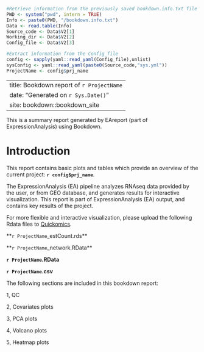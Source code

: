 ```r

#Retrieve information from the previously saved bookdown.info.txt file
PWD <- system("pwd", intern = TRUE)
Info <- paste0(PWD, "/bookdown.info.txt")
Data <- read.table(Info)
Source_code <- Data$V2[1]
Working_dir <- Data$V2[2]
Config_file <- Data$V2[3]

#Extract information from the Config_file
config <- sapply(yaml::read_yaml(Config_file),unlist)
sysConfig <- yaml::read_yaml(paste0(Source_code,"sys.yml"))
ProjectName <- config$prj_name
```

--- 
title: Bookdown report of `r ProjectName`
date: "Generated on `r Sys.Date()`"
site: bookdown::bookdown_site
---

This is a summary report generated by EAreport (part of ExpressionAnalysis) using Bookdown.

# Introduction {-}

This report contains basic plots and tables which provide an overview of the current project: **`r config$prj_name`**.

The ExpressionAnalysis (EA) pipeline analyzes RNAseq data provided by the user, or from GEO database, and generates results for interactive visualization. This report is part of ExpressionAnalysis (EA) output, and contains key results of the project.

For more flexible and interactive visualization, please upload the following Rdata files to [Quickomics](http://quickomics.bxgenomics.com/).

**`r ProjectName`_estCount.rds**

**`r ProjectName`_network.RData**

**`r ProjectName`.RData**

**`r ProjectName`.csv**

The following sections are included in this bookdown report:

1, QC

2, Covariates plots

3, PCA plots

4, Volcano plots

5, Heatmap plots
